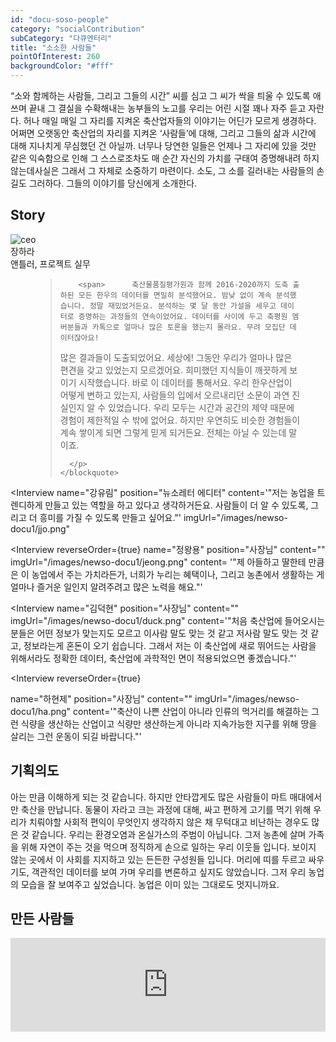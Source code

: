 ```yaml
---
id: "docu-soso-people"
category: "socialContribution"
subCategory: "다큐멘터리"
title: "소소한 사람들"
pointOfInterest: 260
backgroundColor: "#fff"
---
```


“소와 함께하는 사람들, 그리고 그들의 시간”
씨를 심고 그 씨가 싹을 틔울 수 있도록 애쓰며 끝내 그 결실을 수확해내는 농부들의 노고를 우리는 어린 시절 꽤나 자주 듣고 자란다. 허나 매일 매일 그 자리를 지켜온 축산업자들의 이야기는 어딘가 모르게 생경하다. 어쩌면 오랫동안 축산업의 자리를 지켜온 ‘사람들’에 대해, 그리고 그들의 삶과 시간에 대해 지나치게 무심했던 건 아닐까.
너무나 당연한 일들은 언제나 그 자리에 있을 것만 같은 익숙함으로 인해 그 스스로조차도 매 순간 자신의 가치를 구태여 증명해내려 하지 않는데사실은 그래서 그 자체로 소중하기 마련이다. 소도, 그 소를 길러내는 사람들의 손길도 그러하다.
그들의 이야기를 당신에게 소개한다.

## Story

<section className="text-center not-prose mb-8">
   <figcaption className="mt-6 flex items-center justify-center space-x-4 text-left">
      <img
        src="/images/people/chr.jpg"
        alt="ceo"
        className="w-14 h-14 rounded-full"
        loading="lazy"
      />
      <div>
        <div className="text-slate-900 font-semibold dark:text-white">
            장하라
        </div>
        <div className="mt-0.5 text-sm leading-6">앤틀러, 프로젝트 실무</div>
      </div>
    </figcaption>
  <figure className="inline-block">
    <blockquote>
      <p className="mt-6 max-w-3xl mx-auto text-lg inline-block">
    
        <span>      축산물품질평가원과 함께 2016-2020까지 도축 출하된 모든 한우의 데이터를 면밀히 분석했어요. 밤낮 없이 계속 분석했습니다. 정말 재밌었거든요. 분석하는 몇 달 동안 가설을 세우고 데이터로 증명하는 과정들의 연속이었어요. 데이터를 사이에 두고 축평원 멤버분들과 카톡으로 얼마나 많은 토론을 했는지 몰라요. 무려 모집단 데이터잖아요!
많은 결과들이 도출되었어요. 세상에! 그동안 우리가 얼마나 많은 편견을 갖고 있었는지 모르겠어요. 희미했던 지식들이 깨끗하게 보이기 시작했습니다. 바로 이 데이터를 통해서요. 우리 한우산업이 어떻게 변하고 있는지, 사람들의 입에서 오르내리던 소문이 과연 진실인지 알 수 있었습니다. 우리 모두는 시간과 공간의 제약 때문에 경험이 제한적일 수 밖에 없어요. 하지만 우연히도 비슷한 경험들이 계속 쌓이게 되면 그렇게 믿게 되거든요. 전체는 아닐 수 있는데 말이죠. </span>

      </p>
    </blockquote>

  </figure>
</section>

<Interview
  name="강유림"
  position="뉴소레터 에디터"
  content='"저는 농업을 트렌디하게 만들고 있는 역할을 하고 있다고 생각하거든요. 사람들이
  더 알 수 있도록, 그리고 더 흥미를 가질 수 있도록 만들고 싶어요."'
  imgUrl="/images/newso-docu1/jjo.png"
>

</Interview>

<Interview
reverseOrder={true}
  name="정왕용"
  position="사장님"
  content=""
  imgUrl="/images/newso-docu1/jeong.png"
  content= '"제 아들하고 딸한테 만큼은 이 농업에서 주는 가치라든가, 너희가 누리는 혜택이나,
  그리고 농촌에서 생활하는 게 얼마나 즐거운 일인지 알려주려고 많은 노력을 해요."'
>

</Interview>

<Interview
  name="김덕현"
  position="사장님"
  content=""
  imgUrl="/images/newso-docu1/duck.png"
  content='"처음 축산업에 들어오시는 분들은 어떤 정보가 맞는지도 모르고 이사람 말도 맞는
  것 같고 저사람 말도 맞는 것 같고, 정보라는게 혼돈이 오기 쉽습니다. 그래서 저는
  이 축산업에 새로 뛰어드는 사람을 위해서라도 정확한 데이터, 축산업에 과학적인
  면이 적용되었으면 좋겠습니다."'
></Interview>
<Interview
reverseOrder={true}

name="하현제"
position="사장님"
content=""
imgUrl="/images/newso-docu1/ha.png"
content='"축산이 나쁜 산업이 아니라 인류의 먹거리를 해결하는 그런 식량을 생산하는
산업이고 식량만 생산하는게 아니라 지속가능한 지구를 위해 땅을 살리는 그런
운동이 되길 바랍니다."'

> </Interview>

## 기획의도

아는 만큼 이해하게 되는 것 같습니다. 하지만 안타깝게도 많은 사람들이 마트
매대에서만 축산을 만납니다. 동물이 자라고 크는 과정에 대해, 싸고 편하게 고기를
먹기 위해 우리가 치뤄야할 사회적 편익이 무엇인지 생각하지 않은 채 무턱대고
비난하는 경우도 많은 것 같습니다. 우리는 환경오염과 온실가스의 주범이
아닙니다. 그저 농촌에 살며 가족을 위해 자연이 주는 것을 먹으며 정직하게 손으로
일하는 우리 이웃들 입니다. 보이지 않는 곳에서 이 사회를 지지하고 있는 든든한
구성원들 입니다. 머리에 띠를 두르고 싸우기도, 객관적인 데이터를 보여 가며
우리를 변론하고 싶지도 않았습니다. 그저 우리 농업의 모습을 잘 보여주고
싶었습니다. 농업은 이미 있는 그대로도 멋지니까요.

## 만든 사람들

<MadeBy />
<div className="rounded-xl mt-20 relative pb-[56.25%] pt-8 h-0 overflow-hidden">
  <iframe
    className="absolute top-0 left-0 w-full h-full"
    width="100%"
    height="auto"
    src="https://www.youtube.com/embed/RPc3bnRkAvs"
    title="YouTube video player"
    frameBorder="0"
    allow="accelerometer; autoplay; clipboard-write; encrypted-media; gyroscope; picture-in-picture"
    allowFullScreen
  ></iframe>
</div>
